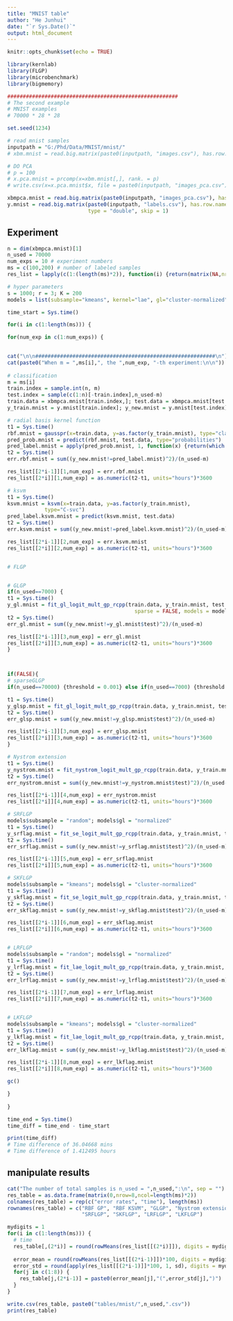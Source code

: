 ```yaml
---
title: "MNIST table"
author: "He Junhui"
date: "`r Sys.Date()`"
output: html_document
---
```


```r
knitr::opts_chunk$set(echo = TRUE)
```

```r
library(kernlab)
library(FLGP)
library(microbenchmark)
library(bigmemory)
```

```r
#######################################################
# The second example
# MNIST examples
# 70000 * 28 * 28

set.seed(1234)
```

```r
# read mnist samples
inputpath = "G:/Phd/Data/MNIST/mnist/"
# xbm.mnist = read.big.matrix(paste0(inputpath, "images.csv"), has.row.names =  TRUE, type = "double", skip = 1)
```

```r
# DO PCA
# p = 100
# x.pca.mnist = prcomp(x=xbm.mnist[,], rank. = p)
# write.csv(x=x.pca.mnist$x, file = paste0(inputpath, "images_pca.csv"))
```

```r
xbmpca.mnist = read.big.matrix(paste0(inputpath, "images_pca.csv"), has.row.names =  TRUE, type = "double", skip = 1)
y.mnist = read.big.matrix(paste0(inputpath, "labels.csv"), has.row.names = TRUE,
                          type = "double", skip = 1)
```

## Experiment
```r
n = dim(xbmpca.mnist)[1]
n_used = 70000
num_exps = 10 # experiment numbers
ms = c(100,200) # number of labeled samples
res_list = lapply(c(1:(length(ms)*2)), function(i) {return(matrix(NA,nrow=8,ncol=num_exps))})
```

```r
# hyper parameters
s = 1000; r = 3; K = 200
models = list(subsample="kmeans", kernel="lae", gl="cluster-normalized", root=TRUE)
```

```r
time_start = Sys.time()

for(i in c(1:length(ms))) {

for(num_exp in c(1:num_exps)) {
  

cat("\n\n##########################################################\n")  
cat(paste0("When m = ",ms[i],", the ",num_exp, "-th experiment:\n\n"))
  
# classification
m = ms[i]
train.index = sample.int(n, m)
test.index = sample(c(1:n)[-train.index],n_used-m)
train.data = xbmpca.mnist[train.index,]; test.data = xbmpca.mnist[test.index,]
y_train.mnist = y.mnist[train.index]; y_new.mnist = y.mnist[test.index]

# radial basis kernel function
t1 = Sys.time()
rbf.mnist = gausspr(x=train.data, y=as.factor(y_train.mnist), type="classification", scaled = FALSE)
pred_prob.mnist = predict(rbf.mnist, test.data, type="probabilities")
pred_label.mnist = apply(pred_prob.mnist, 1, function(x) {return(which.max(x)-1)})
t2 = Sys.time()
err.rbf.mnist = sum((y_new.mnist!=pred_label.mnist)^2)/(n_used-m)

res_list[[2*i-1]][1,num_exp] = err.rbf.mnist
res_list[[2*i]][1,num_exp] = as.numeric(t2-t1, units="hours")*3600

# ksvm
t1 = Sys.time()
ksvm.mnist = ksvm(x=train.data, y=as.factor(y_train.mnist), 
            type="C-svc")
pred_label.ksvm.mnist = predict(ksvm.mnist, test.data)
t2 = Sys.time()
err.ksvm.mnist = sum((y_new.mnist!=pred_label.ksvm.mnist)^2)/(n_used-m)

res_list[[2*i-1]][2,num_exp] = err.ksvm.mnist
res_list[[2*i]][2,num_exp] = as.numeric(t2-t1, units="hours")*3600


# FLGP


# GLGP
if(n_used==7000) {
t1 = Sys.time()
y_gl.mnist = fit_gl_logit_mult_gp_rcpp(train.data, y_train.mnist, test.data, K,
                                         sparse = FALSE, models = models)
t2 = Sys.time()
err_gl.mnist = sum((y_new.mnist!=y_gl.mnist$test)^2)/(n_used-m)

res_list[[2*i-1]][3,num_exp] = err_gl.mnist
res_list[[2*i]][3,num_exp] = as.numeric(t2-t1, units="hours")*3600
}



if(FALSE){
# sparseGLGP
if(n_used==70000) {threshold = 0.001} else if(n_used==7000) {threshold = 0.01}

t1 = Sys.time()
y_glsp.mnist = fit_gl_logit_mult_gp_rcpp(train.data, y_train.mnist, test.data, K, threshold = threshold, sparse = TRUE, models = models)
t2 = Sys.time()
err_glsp.mnist = sum((y_new.mnist!=y_glsp.mnist$test)^2)/(n_used-m)

res_list[[2*i-1]][3,num_exp] = err_glsp.mnist
res_list[[2*i]][3,num_exp] = as.numeric(t2-t1, units="hours")*3600
}

# Nystrom extension
t1 = Sys.time()
y_nystrom.mnist = fit_nystrom_logit_mult_gp_rcpp(train.data, y_train.mnist, test.data, s, K, models = models)
t2 = Sys.time()
err_nystrom.mnist = sum((y_new.mnist!=y_nystrom.mnist$test)^2)/(n_used-m)

res_list[[2*i-1]][4,num_exp] = err_nystrom.mnist
res_list[[2*i]][4,num_exp] = as.numeric(t2-t1, units="hours")*3600

# SRFLGP
models$subsample = "random"; models$gl = "normalized"
t1 = Sys.time()
y_srflag.mnist = fit_se_logit_mult_gp_rcpp(train.data, y_train.mnist, test.data, s, r, K, models = models)
t2 = Sys.time()
err_srflag.mnist = sum((y_new.mnist!=y_srflag.mnist$test)^2)/(n_used-m)

res_list[[2*i-1]][5,num_exp] = err_srflag.mnist
res_list[[2*i]][5,num_exp] = as.numeric(t2-t1, units="hours")*3600

# SKFLGP
models$subsample = "kmeans"; models$gl = "cluster-normalized"
t1 = Sys.time()
y_skflag.mnist = fit_se_logit_mult_gp_rcpp(train.data, y_train.mnist, test.data, s, r, K, models = models)
t2 = Sys.time()
err_skflag.mnist = sum((y_new.mnist!=y_skflag.mnist$test)^2)/(n_used-m)

res_list[[2*i-1]][6,num_exp] = err_skflag.mnist
res_list[[2*i]][6,num_exp] = as.numeric(t2-t1, units="hours")*3600


# LRFLGP
models$subsample = "random"; models$gl = "normalized"
t1 = Sys.time()
y_lrflag.mnist = fit_lae_logit_mult_gp_rcpp(train.data, y_train.mnist, test.data, s, r, K, models = models)
t2 = Sys.time()
err_lrflag.mnist = sum((y_new.mnist!=y_lrflag.mnist$test)^2)/(n_used-m)

res_list[[2*i-1]][7,num_exp] = err_lrflag.mnist
res_list[[2*i]][7,num_exp] = as.numeric(t2-t1, units="hours")*3600


# LKFLGP
models$subsample = "kmeans"; models$gl = "cluster-normalized"
t1 = Sys.time()
y_lkflag.mnist = fit_lae_logit_mult_gp_rcpp(train.data, y_train.mnist, test.data, s, r, K, models = models)
t2 = Sys.time()
err_lkflag.mnist = sum((y_new.mnist!=y_lkflag.mnist$test)^2)/(n_used-m)

res_list[[2*i-1]][8,num_exp] = err_lkflag.mnist
res_list[[2*i]][8,num_exp] = as.numeric(t2-t1, units="hours")*3600

gc()

}
  
}

time_end = Sys.time()
time_diff = time_end - time_start
```

```r
print(time_diff)
# Time difference of 36.04668 mins
# Time difference of 1.412495 hours
```


## manipulate results
```r
cat("The number of total samples is n_used = ",n_used,":\n", sep = "")
res_table = as.data.frame(matrix(0,nrow=8,ncol=length(ms)*2))
colnames(res_table) = rep(c("error rates", "time"), length(ms))
rownames(res_table) = c("RBF GP", "RBF KSVM", "GLGP", "Nystrom extension", 
                        "SRFLGP", "SKFLGP", "LRFLGP", "LKFLGP")

mydigits = 1
for(i in c(1:length(ms))) {
  # time
  res_table[,(2*i)] = round(rowMeans(res_list[[(2*i)]]), digits = mydigits)
  
  error_mean = round(rowMeans(res_list[[(2*i-1)]])*100, digits = mydigits)
  error_std = round(apply(res_list[[(2*i-1)]]*100, 1, sd), digits = mydigits)
  for(j in c(1:8)) {
    res_table[j,(2*i-1)] = paste0(error_mean[j],"(",error_std[j],")")
  }
}

```

```r
write.csv(res_table, paste0("tables/mnist/",n_used,".csv"))
print(res_table)
```

